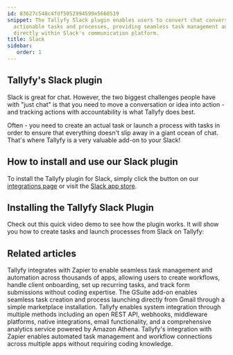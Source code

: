 ```yaml
---
id: 83627c548c4fdf5052994599e5660519
snippet: The Tallyfy Slack plugin enables users to convert chat conversations into
  actionable tasks and processes, providing seamless task management and accountability
  directly within Slack's communication platform.
title: Slack
sidebar:
   order: 1
---
```


## Tallyfy's Slack plugin

Slack is great for chat. However, the two biggest challenges people have with "just chat" is that you need to move a conversation or idea into action - and tracking actions with accountability is what Tallyfy does best.

Often - you need to create an actual task or launch a process with tasks in order to ensure that everything doesn't slip away in a giant ocean of chat. That's where Tallyfy is a very valuable add-on to your Slack!

## How to install and use our Slack plugin

To install the Tallyfy plugin for Slack, simply click the button on our [integrations page](https://tallyfy.com/integrations) or visit the [Slack app store](https://slack.com/apps/AF15436JJ-tallyfy).

## Installing the Tallyfy Slack Plugin

Check out this quick video demo to see how the plugin works. It will show you how to create tasks and launch processes from Slack on Tallyfy:

<lite-vimeo videoid="348671293"></lite-vimeo>


## Related articles
<CardGrid>
<LinkTitleCard header="<b>Zapier > Tallyfy & Zapier</b>" href="/products/pro/integrations/middleware/zapier/how-can-i-improve-task-management-with-tallyfy/" > Tallyfy integrates with Zapier to enable seamless task management and automation across thousands of apps, allowing users to create workflows, handle client onboarding, set up recurring tasks, and track form submissions without coding expertise. </LinkTitleCard>
<LinkTitleCard header="<b>Email > Gmail AddOn</b>" href="/products/pro/integrations/email/how-can-i-manage-my-tasks-with-tallyfys-gmail-add-on/" > The GSuite add-on enables seamless task creation and process launching directly from Gmail through a simple marketplace installation. </LinkTitleCard>
<LinkTitleCard header="<b>Pro > Integrations</b>" href="/products/pro/integrations/" > Tallyfy enables system integration through multiple methods including an open REST API, webhooks, middleware platforms, native integrations, email functionality, and a comprehensive analytics service powered by Amazon Athena. </LinkTitleCard>
<LinkTitleCard header="<b>Middleware > Zapier</b>" href="/products/pro/integrations/middleware/zapier/" > Tallyfy's integration with Zapier enables automated task management and workflow connections across multiple apps without requiring coding knowledge. </LinkTitleCard>
</CardGrid>